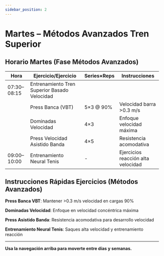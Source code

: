 ```yaml
---
sidebar_position: 2
---
```



<WorkoutNav weekNumber={8} />

# Martes – Métodos Avanzados Tren Superior

## Horario Martes (Fase Métodos Avanzados)

| Hora | Ejercicio/Ejercicio | Series×Reps | Instrucciones |
|------|---------------|-----------|--------------|
| 07:30–08:15 | Entrenamiento Tren Superior Basado Velocidad | | |
| | Press Banca (VBT) | 5×3 @ 90% | Velocidad barra &gt;0.3 m/s |
| | Dominadas Velocidad | 4×3 | Enfoque velocidad máxima |
| | Press Velocidad Asistido Banda | 4×5 | Resistencia acomodativa |
| 09:00–10:00 | Entrenamiento Neural Tenis | - | Ejercicios reacción alta velocidad |

## Instrucciones Rápidas Ejercicios (Métodos Avanzados)

**Press Banca VBT**: Mantener >0.3 m/s velocidad en cargas 90%

**Dominadas Velocidad**: Enfoque en velocidad concéntrica máxima

**Press Asistido Banda**: Resistencia acomodativa para desarrollo velocidad

**Entrenamiento Neural Tenis**: Saques alta velocidad y entrenamiento reacción

---

**Usa la navegación arriba para moverte entre días y semanas.**